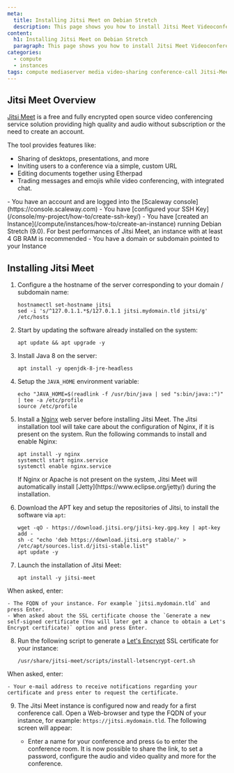 ```yaml
---
meta:
  title: Installing Jitsi Meet on Debian Stretch
  description: This page shows you how to install Jitsi Meet Videoconferencing on Debian Stretch
content:
  h1: Installing Jitsi Meet on Debian Stretch
  paragraph: This page shows you how to install Jitsi Meet Videoconferencing on Debian Stretch
categories: 
  - compute
  - instances
tags: compute mediaserver media video-sharing conference-call Jitsi-Meet Debian-Stretch
---
```


## Jitsi Meet Overview

[Jitsi Meet](https://jitsi.org/jitsi-meet/) is a free and fully encrypted open source video conferencing service solution providing high quality and audio without subscription or the need to create an account.

The tool provides features like:
* Sharing of desktops, presentations, and more
* Inviting users to a conference via a simple, custom URL
* Editing documents together using Etherpad
* Trading messages and emojis while video conferencing, with integrated chat.

<Macro id="iam-requirements" />
 
<Message type="requirement">
  - You have an account and are logged into the [Scaleway console](https://console.scaleway.com)
  - You have [configured your SSH Key](/console/my-project/how-to/create-ssh-key/)
  - You have [created an Instance](/compute/instances/how-to/create-an-instance) running Debian Stretch (9.0). For best performances of Jitsi Meet, an instance with at least 4 GB RAM is recommended
  - You have a domain or subdomain pointed to your Instance
</Message>

## Installing Jitsi Meet

1. Configure a the hostname of the server corresponding to your domain / subdomain name:
    ```
    hostnamectl set-hostname jitsi
    sed -i 's/^127.0.1.1.*$/127.0.1.1 jitsi.mydomain.tld jitsi/g' /etc/hosts
    ```
2. Start by updating the software already installed on the system:
    ```
    apt update && apt upgrade -y
    ```
3. Install Java 8 on the server:
    ```
    apt install -y openjdk-8-jre-headless
    ```
4. Setup the `JAVA_HOME` environment variable:
    ```
    echo "JAVA_HOME=$(readlink -f /usr/bin/java | sed "s:bin/java::")" | tee -a /etc/profile
    source /etc/profile
    ```
5. Install a [Nginx](https://nginx.org) web server before installing Jitsi Meet. The Jitsi installation tool will take care about the configuration of Nginx, if it is present on the system. Run the following commands to install and enable Nginx:
    ```
    apt install -y nginx
    systemctl start nginx.service
    systemctl enable nginx.service
    ```

    <Message type="important">
      If Nginx or Apache is not present on the system, Jitsi Meet will automatically install [Jetty](https://www.eclipse.org/jetty/) during the installation.
    </Message>
6. Download the APT key and setup the repositories of Jitsi, to install the software via `apt`:
    ```
    wget -qO - https://download.jitsi.org/jitsi-key.gpg.key | apt-key add -
    sh -c "echo 'deb https://download.jitsi.org stable/' > /etc/apt/sources.list.d/jitsi-stable.list"
    apt update -y
    ```
7. Launch the installation of Jitsi Meet:
    ```
    apt install -y jitsi-meet
    ```

  When asked, enter:

    - The FQDN of your instance. For example `jitsi.mydomain.tld` and press Enter.
    - When asked about the SSL certificate choose the `Generate a new self-signed certificate (You will later get a chance to obtain a Let's Encrypt certificate)` option and press Enter.
8. Run the following script to generate a [Let's Encrypt](https://letsencrypt.org) SSL certificate for your instance:
    ```
    /usr/share/jitsi-meet/scripts/install-letsencrypt-cert.sh
    ```

  When asked, enter:

    - Your e-mail address to receive notifications regarding your certificate and press enter to request the certificate.
9. The Jitsi Meet instance is configured now and ready for a first conference call. Open a Web-browser and type the FQDN of your instance, for example: `https://jitsi.mydomain.tld`. The following screen will appear:
    <Lightbox src="scaleway-jitsi_home_2.webp" alt="" />

    - Enter a name for your conference and press `Go` to enter the conference room. It is now possible to share the link, to set a password, configure the audio and video quality and more for the conference.

    <Lightbox src="scaleway-jitsi-meet-conf-call-2.webp" alt="" />
